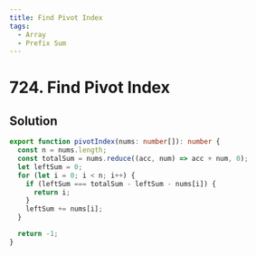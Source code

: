 ```yaml
---
title: Find Pivot Index
tags:
  - Array
  - Prefix Sum
---
```


# 724. Find Pivot Index

<Badges>
  <LevelBadge level="easy" />
  <TopicBadge name="Array" slug="array" />
  <TopicBadge name="Prefix Sum" slug="prefix-sum" />
</Badges>

## Solution

```typescript filename="solution.ts" copy
export function pivotIndex(nums: number[]): number {
  const n = nums.length;
  const totalSum = nums.reduce((acc, num) => acc + num, 0);
  let leftSum = 0;
  for (let i = 0; i < n; i++) {
    if (leftSum === totalSum - leftSum - nums[i]) {
      return i;
    }
    leftSum += nums[i];
  }

  return -1;
}
```

<ProblemLink
  codingSite="leetcode"
  href="https://leetcode.com/problems/find-pivot-index"
  title="Find Pivot Index"
/>
